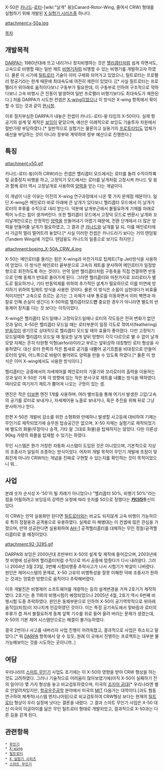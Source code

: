 X-50은 [[카나드]]-[[로터]]-[wiki:"날개" 윙](Canard-Rotor-Wing, 줄여서 CRW) 형태를 실험하기 위해 개발된 [[X 실험기 시리즈]]중 하나다.

attachment:x-50a.jpg 

[[목차]]

== 개발목적 ==
[[DARPA]]는 1980년대에 뜨고 내리거나 정지비행하는 것은 [[헬리콥터]]처럼 쉽게 하면서도, 고속으로 비행할 때는 일반 제트 [[비행기]]처럼 비행할 수 있는 비행기를 개발하고자 하였다. 물론 이 시기에 [[틸트로터]] 기술이 이미 구체화 되어가고 있었으나, 틸트로터는 프로펠러 항공기라는 한계 때문에 최대속도에 여전히 제한이 있었다. [[* 사실 틸트로터는 프로펠러가 위아래로 움직이다보니 구동부가 필요한데, 이 구동부로 인하여 구조적으로 약하다보니 고속 비행시 큰 진동이 발생하여 일반 프로펠러 비행기보다도 최대속도가 제한된다.] 처음 DARPA가 시도한 컨셉은 [[X-wing]]이었으나 이 방식은 X-wing 항목에서 확이할 수 있는 것과 같이 [[현시창]].

이후 절치부심한 DARPA가 내놓은 컨셉이 카나드-로터-윙 타입의 X-50이다. 실제 항공기의 설계 및 제작은 [[보잉]]이 맡았으며, 예산은 이례적으로 보잉도 기술투자 차원에서 절반가량 부담하였다.[* 일반적으로 실험기는 물론이고 실용기의 [[프로토타입]]도 업체가 예산을 부담하는 것이 아니라 정부와 계약하여 정부 예산으로 진행한다.]

== 특징 ==

attachment:x50.gif

카나드-로터-윙(이하 CRW)라는 컨셉은 헬리콥터 모드에서는 로터를 돌려 수직이착륙 및 공중정지 비행을 하고, 고정익기 모드에서는 로터를 날개처럼 고정시켜 카나드 및 윙과 함께 로터 역시 고정날개로 사용하여 [[양력]]을 얻는 다는 개념이다.

이 개념이 나온 이유는 이전의 X-wing 연구과정에서 나온 몇 가지 문제점 때문이다. 일단 X-wing은 메인로터 바로 아래에 큰 날개가 있다보니 헬리콥터 모드에서 이 날개가 로터의 후류를 수직으로 내리 받는다. 덕분에 날개부근에서 불필요하게 기체를 아래로 찍어 누르는 힘이 생겨버린다. 또한 헬리콥터 모드에서 고정익 모드로 변환시 날개와 꼬리날개만으로는 안정적인 [[양력]]을 만들어내기 어렵기 때문에, 전환 단계에서 더 많은 양력을 만들어줄 날개가 필요하였고, 그 결과 큰 [[카나드]]와 날개를 달 되, 이를 메인로터에서 가급적 멀리 떨어트려 놓았다.[* 사실 이러한 컨셉은 카나드라기 보다는 거의 텐덤윙(Tandem Wing)에 가깝다. 텐덤윙도 카나드의 일종으로 보기도 하지만.]

attachment:boeing_X-50A_CRW_4.jpg

X-50는 메인로터를 돌리는 힘은 X-wing과 마찬가지로 팁제트(Tip Jet)방식을 사용하여 얻었다. 이 방식은 메인로터 끝부분으로 고속의 제트를 분사하여 메인로터가 일정방향으로 회전하도록 하는 것이다. 만약 일반 헬리콥터처럼 구동축을 직접 연결하면 반동으로 인해 동체가 반대로 돌아가게 된다. 그러면 헬리콥터와 마찬가지로 꼬리로터가 별도로 필요하거나, 기타 반동억제를 위하여 추가적인 설계가 필요하므로 이를 미연에 방지하기 위하여 팁제트 방식을 사용한 것이다. 물론 이 방식은 소음이 심한데다가 비효율적이지만[* 고속으로 흐르는 공기는 그 자체가 내부 통로를 이동하면서 이미 벽면과 마찰로 인해 손실이 생긴다] X-50처럼 헬리콥터모드'''만''' 중요한 경우가 아니라면 별도의 반동제어 장치를 다는 것 보다는 이득이었다.

X-wing은 헬리콥터 모드일때나 고정익모드일때나 로터의 각도등은 전혀 변화가 없던 것과 달리, X-50은 헬리콥터 모드일 때는 로터부분이 일정 각도로 꺾여서(feathering) [[받음각]]이 생기므로 상대적으로 헬리콥터 모드일 때의 효율이 좋아졌다. 다만 고정익기 모드일때와 헬리콥터 모드일 때 필요한 날개 앞뒤 방향이 각각 다르므로 별 수 없이 날개 모양 자체는 흔히 타원형 익형(airforil)이라고 부르는 앞뒤상하 대칭형인 로터 형상을 사용하였다. 대신 로터 한쪽의 작은 틈새로 공기를 내뿜어 공기흐름을 비대칭으로 만들어 로터의 앞뒤, 어느쪽으로 바람이 불어와도 양력을 만들 수 있도록 하였다.[* 물론 이 방식은 이미 X-wing에서도 사용한 방식이다.]


헬리콥터는 공중에서의 자세제어를 메인로터의 기울기와 꼬리로터의 출력을 이용하는것과 달리 X-50은 기체 각 방향에 있는 작은 분사구로 제트를 내뿜는 방식을 택하였다. 여러모로 여기저기 제트가 뿜어져 나오는 구멍이 있는 셈.

엔진은 작은 [[터보팬]] 엔진 1개를 사용하며, 여러 밸브등을 통해 여기서 발생한 고압/고속의 공기를 로터로 보내거나, 자세제어용 노즐로 보내거나, 혹은 추진을 위해 뒤로 그냥 분사하거나 한다.

한편 X-50은 개발비 감소를 위한 소형화와 만에하나 발생할 사고등에 대비하여 기체는 무인기로 제작되었기에 승무원 탑승공간은 없으며, X-50 자체는 실험기로 제작되었기에 별도의 화물(무장이나 승객, 기타 말 그대로 화물)을 탑재하지는 않았다. 다만 이론상 90kg 가량의 화물을 탑재할 수 있기는 하였다.

무인 시스템은 뭔가 거창한 자동화 시스템이 도입된 것은 아니었으며, 기본적으로 지상의 조종사가 일일히 조종하는 방식이었다. 어차피 개발 목적이 무인기 개발에 초점이 맞춰진게 아니라 CRW라는 개념을 진짜로 구현할 수 있는지를 확인하는 것이 목적이었으니 뭐...


== 사업 ==
본래 숫자 순서상 X-'50'이 될 차례가 아니었으나 "헬리콥터 50%, 비행기 50%"라는 점을 어필하려고 보잉등의 강력한 요청에 따라 숫자를 50으로 정했다는 '''[[카더라]]'''통신이 있다.

이 CRW는 만약 실용화만 된다면 [[틸트로터]]와는 비교도 되지않게 고속 비행이 가능하므로 특히 정찰용과 공격용으로 유용하였다. 실제로 미 해병대는 이 컨셉에 많은 관심을 가졌으며, 만약 성공한다면 실용화하여 [[AH-1]] 공격헬리콥터를 대체하는 무인 정찰/공격헬리콥터로 쓸 예정이었다.

attachment:92-3285.gif

DARPA와 보잉은 2000년대 초반부터 X-50의 설계 및 제작에 들어갔으며, 2003년에 첫 비행에 성공하여 헬리콥터처럼 수직으로 떠서 공중에 멈췄다가 다시 내려왔다. 그러나 2004년 3월 23일, 3번째 시험비행중 추락사고가 나서 시험기가 박살이 나버렸다. 원인은 제어시스템의 문제로, X-50 고유의 비행특성을 잘못 이해한 덕에 조종사가 원하는 것과는 엉뚱한 방향으로 움직이다 추락해버렸다. 

이후 개발진은 비행제어 소프트웨어를 개량하는 등의 설계변경을 거쳐 2호기가 제작하였다. 2호기는 총 11회의 비행시험이 예정되었으나 2005년 4월, 2호기 역시 6번째 비행시험 도중 추락하였다. 원인은 동체부분으로 인하여 X-50이 공기역학적으로 위아래 움직임(피칭)이 지나치게 민감하였던 것이다. 이는 특정 공기속도에서 맞바람과 로터의 후류가 겹
쳐서 불필요하게 동체 앞쪽 기수를 위로 들어 올려 버리는 문제가 생겼는데, X-50의 기본 제어 시스템만으로는 해결이 불가능하였다.

결국 2번이나 사고를 내버리자 사업 진행이 어려워졌고, 결과적으로 사업은 취소되고 말았다.[* 뭐 [[DARPA]] 항목에서 알 수 있듯, 원래 이 곳에서 진행하는 프로젝트는 대부분 불가능해보이는 것을 시도하는 곳이니까..]


== 여담 ==

우리나라의 [[스마트 무인기]] 사업도 초기에는 이 X-50의 영향을 받아 CRW 형상을 하는 것도 고려하였다. 그러나 기술적으로 어려움이 많아보였기에(아직 X-50이 실패하기 전의 일이다) 몇 가지 형상을 놓고 비교검토하였으며, 미국의 [[조지아 공대]][* 우리나라엔 별로 안알려져있지만, [[항공우주공학]] 분야에서 미국의 [[MIT]] 다음가는 대학이다.]과도 협동 연구하여 체계적(시스템 엔지니어링)으로 비교검토하여 CRW형상 보다는 현재의 [[틸트로터]] 형상이 우리 실정에 낫다는 결론을 내렸다. 그 결과 스마트 무인기 사업은 X-50 대신 미국의 이글아이를 닮은 무인 틸트로터 형태로 개발되었고, 결과적으로 X-50과는 다른 길을 걷게 된다.


== 관련항목 ==

 * [[무인기]]
 * [[X-wing]]
 * [[틸트로터]]
 * [[X 실험기 시리즈]]
 * [[스마트 무인기]]


